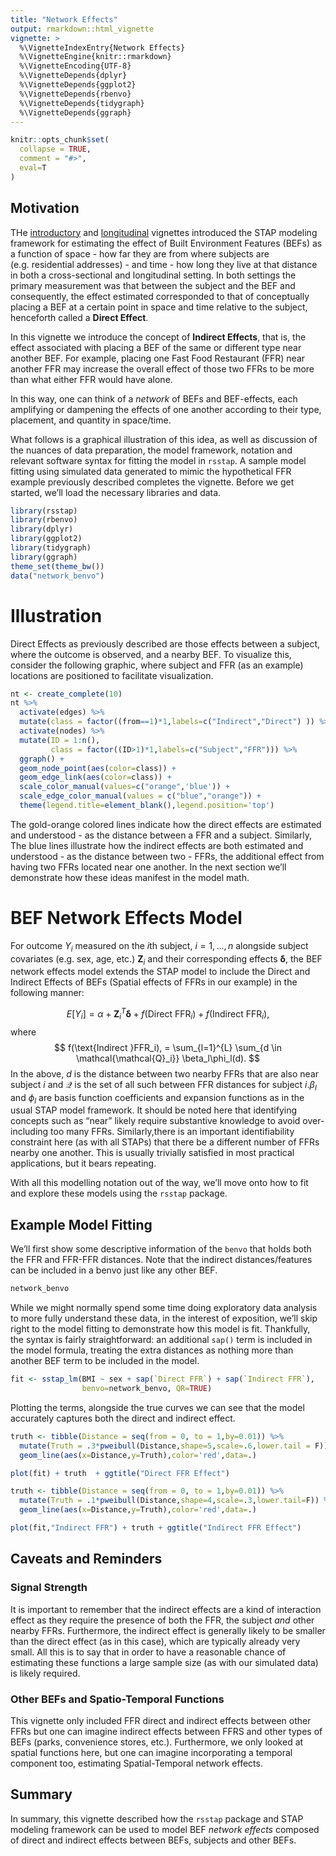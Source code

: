 ```yaml
---
title: "Network Effects"
output: rmarkdown::html_vignette
vignette: >
  %\VignetteIndexEntry{Network Effects}
  %\VignetteEngine{knitr::rmarkdown}
  %\VignetteEncoding{UTF-8}
  %\VignetteDepends{dplyr}
  %\VignetteDepends{ggplot2}
  %\VignetteDepends{rbenvo}
  %\VignetteDepends{tidygraph}
  %\VignetteDepends{ggraph}
---
```


```r
knitr::opts_chunk$set(
  collapse = TRUE,
  comment = "#>",
  eval=T
)
```

## Motivation

THe [introductory](https://apeterson91.github.io/rsstap/articles/Introduction.html) and [longitudinal](https://apeterson91.github.io/rsstap/articles/Introduction.html) vignettes introduced the STAP modeling framework for estimating the effect of Built Environment Features (BEFs) as a function of space - how far they are from where subjects are (e.g. residential addresses) - and time - how long they live at that distance in both a cross-sectional and longitudinal setting. In both settings the primary measurement was that between the subject and the BEF and consequently, the effect estimated corresponded to that of conceptually placing a BEF at a certain point in space and time relative to the subject, henceforth called a **Direct Effect**.   

In this vignette we introduce the concept of **Indirect Effects**, that is, the effect associated with placing a BEF of the same or different type near another BEF. For example, placing one Fast Food Restaurant (FFR) near another FFR may increase the overall effect of those two FFRs to be more than what either FFR would have alone.

In this way, one can think of a *network* of BEFs and BEF-effects, each amplifying or dampening the effects of one another according to their type, placement, and quantity in space/time. 

What follows is a graphical illustration of this idea, as well as discussion of the nuances of data preparation, the model framework, notation and relevant software syntax for fitting the model in `rsstap`. A sample model fitting using simulated data generated to mimic the hypothetical FFR example previously described completes the vignette. Before we get started, we'll load the necessary libraries and data.


```r
library(rsstap)
library(rbenvo)
library(dplyr)
library(ggplot2)
library(tidygraph)
library(ggraph)
theme_set(theme_bw())
data("network_benvo")
```
# Illustration

Direct Effects as previously described are those effects between a subject, where the outcome is observed, and a nearby BEF. To visualize this, consider the following graphic, where subject and FFR (as an example) locations are positioned to facilitate visualization.

```r
nt <- create_complete(10)
nt %>% 
  activate(edges) %>% 
  mutate(class = factor((from==1)*1,labels=c("Indirect","Direct") )) %>% 
  activate(nodes) %>% 
  mutate(ID = 1:n(),
         class = factor((ID>1)*1,labels=c("Subject","FFR"))) %>% 
  ggraph() + 
  geom_node_point(aes(color=class)) + 
  geom_edge_link(aes(color=class)) +
  scale_color_manual(values=c("orange",'blue')) +
  scale_edge_color_manual(values = c("blue","orange")) +
  theme(legend.title=element_blank(),legend.position='top')

```

The gold-orange colored lines indicate how the direct effects are estimated and understood - as the distance between a FFR and a subject. Similarly, The blue lines illustrate how the indirect effects are both estimated and understood - as the distance between two - FFRs, the additional effect from having two FFRs located near one another. In the next section we'll demonstrate how these ideas manifest in the model math.

# BEF Network Effects Model

For outcome $Y_i$ measured on the $i$th subject, $i=1,...,n$ alongside subject covariates (e.g. sex, age, etc.) $\mathbf{Z}_i$ and their corresponding effects $\mathbf{\delta}$, the BEF network effects model extends the STAP model to include the Direct and Indirect Effects of BEFs (Spatial effects of FFRs in our example)  in the following manner:

$$
E[Y_i] = \alpha + \mathbf{Z}_i^T \mathbf{\delta} + f(\text{Direct FFR}_i) + f(\text{Indirect  FFR}_i),
$$
where
$$
f(\text{Indirect }FFR_i), = \sum_{l=1}^{L} \sum_{d \in \mathcal{\mathcal{Q}_i}} \beta_l\phi_l(d).
$$
In the above, $d$ is the distance between two nearby FFRs that are also near subject $i$ and $\mathcal{Q}$ is the set of all such between FFR distances for subject $i$.$\beta_l$ and $\phi_l$ are basis function coefficients and expansion functions as in the usual STAP model framework. It should be noted here that identifying concepts such as "near" likely require substantive knowledge to avoid over-including too many FFRs. Similarly,there is an important identifiability constraint here (as with all STAPs) that there be a different number of FFRs nearby one another. This is usually trivially satisfied in most practical applications, but it bears repeating.

With all this modelling notation out of the way, we'll move onto how to fit and explore these models using the `rsstap` package.


## Example Model Fitting

We'll first show some descriptive information of the `benvo` that holds both the FFR and FFR-FFR distances. Note that the indirect distances/features can be included in a benvo just like any other BEF.

```r
network_benvo
```

While we might normally spend some time doing exploratory data analysis to more fully understand these data, in the interest of exposition, we'll skip right to the model fitting to demonstrate how this model is fit. Thankfully, the syntax is fairly straightforward: an additional `sap()` term is included in the model formula, treating the extra distances as nothing more than another BEF term to be included in the model.

```r
fit <- sstap_lm(BMI ~ sex + sap(`Direct FFR`) + sap(`Indirect FFR`),
                benvo=network_benvo, QR=TRUE)
```

Plotting the terms, alongside the true curves we can see that the model accurately captures both the direct and indirect effect.

```r
truth <- tibble(Distance = seq(from = 0, to = 1,by=0.01)) %>% 
  mutate(Truth = .3*pweibull(Distance,shape=5,scale=.6,lower.tail = F)) %>% 
  geom_line(aes(x=Distance,y=Truth),color='red',data=.)
```


```r
plot(fit) + truth  + ggtitle("Direct FFR Effect")
```


```r
truth <- tibble(Distance = seq(from = 0, to = 1,by=0.01)) %>% 
  mutate(Truth = .1*pweibull(Distance,shape=4,scale=.3,lower.tail=F)) %>% 
  geom_line(aes(x=Distance,y=Truth),color='red',data=.)
```

```r
plot(fit,"Indirect FFR") + truth + ggtitle("Indirect FFR Effect")
```

## Caveats and Reminders


### Signal Strength

It is important to remember that the indirect effects are a kind of interaction effect as they require the presence of both the FFR, the subject *and* other nearby FFRs. Furthermore, the indirect effect is generally likely to be smaller than the direct effect (as in this case), which are typically already very small. All this is to say that in order to have a reasonable chance of estimating these functions a large sample size (as with our simulated data) is likely required.

### Other BEFs and Spatio-Temporal Functions


This vignette only included FFR direct and indirect effects between other FFRs but one can imagine indirect effects between FFRS and other types of BEFs (parks, convenience stores, etc.). Furthermore, we only looked at spatial functions here, but one can imagine incorporating a temporal component too, estimating Spatial-Temporal network effects.  


## Summary

In  summary, this vignette described how the `rsstap` package and STAP modeling framework can be used to model BEF *network effects* composed of direct and indirect effects between BEFs, subjects and other BEFs. 


